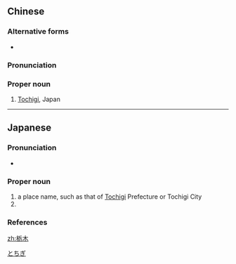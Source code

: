 ==Chinese==
{{zh-forms}}
{{wikipedia|lang=zh}}

===Alternative forms===
* {{zh-l|櫪木}}

===Pronunciation===
{{zh-pron
|m=Lìmù
|cat=pn
}}

===Proper noun===
{{zh-proper noun}}

# [[Tochigi]], Japan

----

==Japanese==
{{ja-kanjitab|とち|き|k2=ぎ|yomi=kun}}

===Pronunciation===
* {{ja-pron|とちぎ|y=k|acc=1|acc_ref=NHK}}

===Proper noun===
{{ja-pos|とちぎ|proper}}

# a place name, such as that of [[Tochigi]] Prefecture or Tochigi City
# {{surname|lang=ja|sort=とちぎ}}

===References===
<references/>

[[Category:ja:Cities|とちぎ]]

[[zh:栃木]]